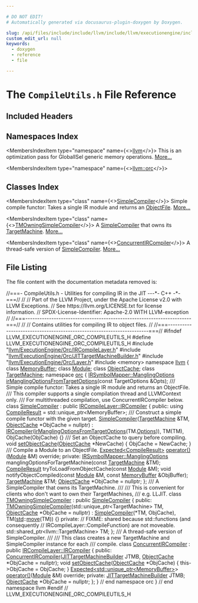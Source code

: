 ```yaml
---

# DO NOT EDIT!
# Automatically generated via docusaurus-plugin-doxygen by Doxygen.

slug: /api/files/include/include/llvm/include/llvm/executionengine/include/llvm/executionengine/orc/compileutils-h
custom_edit_url: null
keywords:
  - doxygen
  - reference
  - file

---
```





# The `CompileUtils.h` File Reference

<DoxygenPage pluginConfig={pluginConfig}>



## Included Headers

<IncludesList>
<IncludesListItem
  filePath="llvm/ExecutionEngine/Orc/IRCompileLayer.h"
  permalink="/docs/api/files/include/include/llvm/include/llvm/executionengine/include/llvm/executionengine/orc/ircompilelayer-h"
  isLocal="true" />
<IncludesListItem
  filePath="llvm/ExecutionEngine/Orc/JITTargetMachineBuilder.h"
  permalink="/docs/api/files/include/include/llvm/include/llvm/executionengine/include/llvm/executionengine/orc/jittargetmachinebuilder-h"
  isLocal="true" />
<IncludesListItem
  filePath="llvm/ExecutionEngine/Orc/Layer.h"
  permalink="/docs/api/files/include/include/llvm/include/llvm/executionengine/include/llvm/executionengine/orc/layer-h"
  isLocal="true" />
<IncludesListItem
  filePath="memory"
  permalink=""
  isLocal="false" />
</IncludesList>

## Namespaces Index

<MembersIndex>

<MembersIndexItem
  type="namespace"
  name={<><a href="/docs/api/namespaces/llvm">llvm</a></>}>
This is an optimization pass for GlobalISel generic memory operations. <a href="/docs/api/namespaces/llvm/#details">More...</a>
</MembersIndexItem>

<MembersIndexItem
  type="namespace"
  name={<><a href="/docs/api/namespaces/llvm/orc">llvm::orc</a></>}>
</MembersIndexItem>

</MembersIndex>

## Classes Index

<MembersIndex>

<MembersIndexItem
  type="class"
  name={<><a href="/docs/api/classes/llvm/orc/simplecompiler">SimpleCompiler</a></>}>
Simple compile functor: Takes a single IR module and returns an <a href="/docs/api/classes/llvm/objectfile">ObjectFile</a>. <a href="/docs/api/classes/llvm/orc/simplecompiler/#details">More...</a>
</MembersIndexItem>

<MembersIndexItem
  type="class"
  name={<><a href="/docs/api/classes/llvm/orc/tmowningsimplecompiler">TMOwningSimpleCompiler</a></>}>
A <a href="/docs/api/classes/llvm/orc/simplecompiler">SimpleCompiler</a> that owns its <a href="/docs/api/classes/llvm/targetmachine">TargetMachine</a>. <a href="/docs/api/classes/llvm/orc/tmowningsimplecompiler/#details">More...</a>
</MembersIndexItem>

<MembersIndexItem
  type="class"
  name={<><a href="/docs/api/classes/llvm/orc/concurrentircompiler">ConcurrentIRCompiler</a></>}>
A thread-safe version of <a href="/docs/api/classes/llvm/orc/simplecompiler">SimpleCompiler</a>. <a href="/docs/api/classes/llvm/orc/concurrentircompiler/#details">More...</a>
</MembersIndexItem>

</MembersIndex>


## File Listing

The file content with the documentation metadata removed is:

<ProgramListing>

<Link id="l00001" /><CodeLine lineNumber="1"><Highlight kind="comment">//===- CompileUtils.h - Utilities for compiling IR in the JIT ---&#42;- C++ -&#42;-===//</Highlight><Highlight kind="normal"></Highlight></CodeLine>
<Link id="l00002" /><CodeLine lineNumber="2"><Highlight kind="normal"></Highlight><Highlight kind="comment">//</Highlight><Highlight kind="normal"></Highlight></CodeLine>
<Link id="l00003" /><CodeLine lineNumber="3"><Highlight kind="normal"></Highlight><Highlight kind="comment">// Part of the LLVM Project, under the Apache License v2.0 with LLVM Exceptions.</Highlight><Highlight kind="normal"></Highlight></CodeLine>
<Link id="l00004" /><CodeLine lineNumber="4"><Highlight kind="normal"></Highlight><Highlight kind="comment">// See https://llvm.org/LICENSE.txt for license information.</Highlight><Highlight kind="normal"></Highlight></CodeLine>
<Link id="l00005" /><CodeLine lineNumber="5"><Highlight kind="normal"></Highlight><Highlight kind="comment">// SPDX-License-Identifier: Apache-2.0 WITH LLVM-exception</Highlight><Highlight kind="normal"></Highlight></CodeLine>
<Link id="l00006" /><CodeLine lineNumber="6"><Highlight kind="normal"></Highlight><Highlight kind="comment">//</Highlight><Highlight kind="normal"></Highlight></CodeLine>
<Link id="l00007" /><CodeLine lineNumber="7"><Highlight kind="normal"></Highlight><Highlight kind="comment">//===----------------------------------------------------------------------===//</Highlight><Highlight kind="normal"></Highlight></CodeLine>
<Link id="l00008" /><CodeLine lineNumber="8"><Highlight kind="normal"></Highlight><Highlight kind="comment">//</Highlight><Highlight kind="normal"></Highlight></CodeLine>
<Link id="l00009" /><CodeLine lineNumber="9"><Highlight kind="normal"></Highlight><Highlight kind="comment">// Contains utilities for compiling IR to object files.</Highlight><Highlight kind="normal"></Highlight></CodeLine>
<Link id="l00010" /><CodeLine lineNumber="10"><Highlight kind="normal"></Highlight><Highlight kind="comment">//</Highlight><Highlight kind="normal"></Highlight></CodeLine>
<Link id="l00011" /><CodeLine lineNumber="11"><Highlight kind="normal"></Highlight><Highlight kind="comment">//===----------------------------------------------------------------------===//</Highlight><Highlight kind="normal"></Highlight></CodeLine>
<Link id="l00012" /><CodeLine lineNumber="12"><Highlight kind="normal"></Highlight></CodeLine>
<Link id="l00013" /><CodeLine lineNumber="13"><Highlight kind="normal"></Highlight><Highlight kind="preprocessor">#ifndef LLVM&#95;EXECUTIONENGINE&#95;ORC&#95;COMPILEUTILS&#95;H</Highlight><Highlight kind="normal"></Highlight></CodeLine>
<Link id="l00014" /><CodeLine lineNumber="14"><Highlight kind="normal"></Highlight><Highlight kind="preprocessor">#define LLVM&#95;EXECUTIONENGINE&#95;ORC&#95;COMPILEUTILS&#95;H</Highlight><Highlight kind="normal"></Highlight></CodeLine>
<Link id="l00015" /><CodeLine lineNumber="15"><Highlight kind="normal"></Highlight></CodeLine>
<Link id="l00016" /><CodeLine lineNumber="16"><Highlight kind="normal"></Highlight><Highlight kind="preprocessor">#include &quot;<a href="/docs/api/files/include/include/llvm/include/llvm/executionengine/include/llvm/executionengine/orc/ircompilelayer-h">llvm/ExecutionEngine/Orc/IRCompileLayer.h</a>&quot;</Highlight><Highlight kind="normal"></Highlight></CodeLine>
<Link id="l00017" /><CodeLine lineNumber="17"><Highlight kind="normal"></Highlight><Highlight kind="preprocessor">#include &quot;<a href="/docs/api/files/include/include/llvm/include/llvm/executionengine/include/llvm/executionengine/orc/jittargetmachinebuilder-h">llvm/ExecutionEngine/Orc/JITTargetMachineBuilder.h</a>&quot;</Highlight><Highlight kind="normal"></Highlight></CodeLine>
<Link id="l00018" /><CodeLine lineNumber="18"><Highlight kind="normal"></Highlight><Highlight kind="preprocessor">#include &quot;<a href="/docs/api/files/include/include/llvm/include/llvm/executionengine/include/llvm/executionengine/orc/layer-h">llvm/ExecutionEngine/Orc/Layer.h</a>&quot;</Highlight><Highlight kind="normal"></Highlight></CodeLine>
<Link id="l00019" /><CodeLine lineNumber="19"><Highlight kind="normal"></Highlight><Highlight kind="preprocessor">#include &lt;memory&gt;</Highlight><Highlight kind="normal"></Highlight></CodeLine>
<Link id="l00020" /><CodeLine lineNumber="20"><Highlight kind="normal"></Highlight></CodeLine>
<Link id="l00021" /><CodeLine lineNumber="21"><Highlight kind="normal"></Highlight><Highlight kind="keyword">namespace </Highlight><Highlight kind="normal"><a href="/docs/api/namespaces/llvm">llvm</a> &#123;</Highlight></CodeLine>
<Link id="l00022" /><CodeLine lineNumber="22"><Highlight kind="normal"></Highlight></CodeLine>
<Link id="l00023" /><CodeLine lineNumber="23"><Highlight kind="normal"></Highlight><Highlight kind="keyword">class </Highlight><Highlight kind="normal"><a href="/docs/api/classes/llvm/memorybuffer">MemoryBuffer</a>;</Highlight></CodeLine>
<Link id="l00024" /><CodeLine lineNumber="24"><Highlight kind="normal"></Highlight><Highlight kind="keyword">class </Highlight><Highlight kind="normal"><a href="/docs/api/classes/llvm/module">Module</a>;</Highlight></CodeLine>
<Link id="l00025" /><CodeLine lineNumber="25"><Highlight kind="normal"></Highlight><Highlight kind="keyword">class </Highlight><Highlight kind="normal"><a href="/docs/api/classes/llvm/objectcache">ObjectCache</a>;</Highlight></CodeLine>
<Link id="l00026" /><CodeLine lineNumber="26"><Highlight kind="normal"></Highlight><Highlight kind="keyword">class </Highlight><Highlight kind="normal"><a href="/docs/api/classes/llvm/targetmachine">TargetMachine</a>;</Highlight></CodeLine>
<Link id="l00027" /><CodeLine lineNumber="27"><Highlight kind="normal"></Highlight></CodeLine>
<Link id="l00028" /><CodeLine lineNumber="28"><Highlight kind="normal"></Highlight><Highlight kind="keyword">namespace </Highlight><Highlight kind="normal"><a href="/docs/api/namespaces/llvm/orc">orc</a> &#123;</Highlight></CodeLine>
<Link id="l00029" /><CodeLine lineNumber="29"><Highlight kind="normal"></Highlight></CodeLine>
<Link id="l00030" /><CodeLine lineNumber="30"><Highlight kind="normal"><a href="/docs/api/structs/llvm/orc/irsymbolmapper/manglingoptions">IRSymbolMapper::ManglingOptions</a></Highlight></CodeLine>
<Link id="l00031" /><CodeLine lineNumber="31"><Highlight kind="normal"><a href="/docs/api/namespaces/llvm/orc/#a0aa9eba1ffba47fd9e5ef90d81a30653">irManglingOptionsFromTargetOptions</a>(</Highlight><Highlight kind="keyword">const</Highlight><Highlight kind="normal"> TargetOptions &amp;Opts);</Highlight></CodeLine>
<Link id="l00032" /><CodeLine lineNumber="32"><Highlight kind="normal"></Highlight><Highlight kind="comment"></Highlight></CodeLine>
<Link id="l00033" /><CodeLine lineNumber="33"><Highlight kind="comment">/// Simple compile functor: Takes a single IR module and returns an ObjectFile.</Highlight></CodeLine>
<Link id="l00034" /><CodeLine lineNumber="34"><Highlight kind="comment">/// This compiler supports a single compilation thread and LLVMContext only.</Highlight></CodeLine>
<Link id="l00035" /><CodeLine lineNumber="35"><Highlight kind="comment">/// For multithreaded compilation, use ConcurrentIRCompiler below.</Highlight><Highlight kind="normal"></Highlight></CodeLine>
<Link id="l00036" /><CodeLine lineNumber="36" lineLink="/docs/api/classes/llvm/orc/simplecompiler"><Highlight kind="normal"></Highlight><Highlight kind="keyword">class </Highlight><Highlight kind="normal"><a href="/docs/api/classes/llvm/orc/simplecompiler/#ab7ce2461bffa9f366b6c280c5b89346c">SimpleCompiler</a> : </Highlight><Highlight kind="keyword">public</Highlight><Highlight kind="normal"> <a href="/docs/api/classes/llvm/orc/ircompilelayer/ircompiler">IRCompileLayer::IRCompiler</a> &#123;</Highlight></CodeLine>
<Link id="l00037" /><CodeLine lineNumber="37"><Highlight kind="normal"></Highlight><Highlight kind="keyword">public</Highlight><Highlight kind="normal">:</Highlight></CodeLine>
<Link id="l00038" /><CodeLine lineNumber="38" lineLink="/docs/api/classes/llvm/orc/simplecompiler/#a5c4e5e7b14ba24d8d4044b800b8d93b7"><Highlight kind="normal">  </Highlight><Highlight kind="keyword">using </Highlight><Highlight kind="normal"><a href="/docs/api/classes/llvm/orc/simplecompiler/#a5c4e5e7b14ba24d8d4044b800b8d93b7">CompileResult</a> = std::unique&#95;ptr&lt;MemoryBuffer&gt;;</Highlight></CodeLine>
<Link id="l00039" /><CodeLine lineNumber="39"><Highlight kind="normal"></Highlight><Highlight kind="comment"></Highlight></CodeLine>
<Link id="l00040" /><CodeLine lineNumber="40"><Highlight kind="comment">  /// Construct a simple compile functor with the given target.</Highlight><Highlight kind="normal"></Highlight></CodeLine>
<Link id="l00041" /><CodeLine lineNumber="41" lineLink="/docs/api/classes/llvm/orc/simplecompiler/#ab7ce2461bffa9f366b6c280c5b89346c"><Highlight kind="normal">  <a href="/docs/api/classes/llvm/orc/simplecompiler/#ab7ce2461bffa9f366b6c280c5b89346c">SimpleCompiler</a>(<a href="/docs/api/classes/llvm/targetmachine">TargetMachine</a> &amp;TM, <a href="/docs/api/classes/llvm/objectcache">ObjectCache</a> &#42;ObjCache = </Highlight><Highlight kind="keyword">nullptr</Highlight><Highlight kind="normal">)</Highlight></CodeLine>
<Link id="l00042" /><CodeLine lineNumber="42"><Highlight kind="normal">      : <a href="/docs/api/classes/llvm/orc/ircompilelayer/ircompiler/#a9292ba890230408d0b90e798e2c1edb8">IRCompiler</a>(<a href="/docs/api/namespaces/llvm/orc/#a0aa9eba1ffba47fd9e5ef90d81a30653">irManglingOptionsFromTargetOptions</a>(TM.<a href="/docs/api/files/lib/lib/debuginfo/lib/debuginfo/logicalview/lib/debuginfo/logicalview/core/lvoptions-cpp/#ab4088b7a11f3cbc38ac16a6e9c72494e">Options</a>)), TM(TM),</Highlight></CodeLine>
<Link id="l00043" /><CodeLine lineNumber="43"><Highlight kind="normal">        ObjCache(ObjCache) &#123;&#125;</Highlight></CodeLine>
<Link id="l00044" /><CodeLine lineNumber="44"><Highlight kind="normal"></Highlight><Highlight kind="comment"></Highlight></CodeLine>
<Link id="l00045" /><CodeLine lineNumber="45"><Highlight kind="comment">  /// Set an ObjectCache to query before compiling.</Highlight><Highlight kind="normal"></Highlight></CodeLine>
<Link id="l00046" /><CodeLine lineNumber="46" lineLink="/docs/api/classes/llvm/orc/simplecompiler/#acb80622ac8c246087189df8d7952c17c"><Highlight kind="normal">  </Highlight><Highlight kind="keywordtype">void</Highlight><Highlight kind="normal"> <a href="/docs/api/classes/llvm/orc/simplecompiler/#acb80622ac8c246087189df8d7952c17c">setObjectCache</a>(<a href="/docs/api/classes/llvm/objectcache">ObjectCache</a> &#42;NewCache) &#123; ObjCache = NewCache; &#125;</Highlight></CodeLine>
<Link id="l00047" /><CodeLine lineNumber="47"><Highlight kind="normal"></Highlight><Highlight kind="comment"></Highlight></CodeLine>
<Link id="l00048" /><CodeLine lineNumber="48"><Highlight kind="comment">  /// Compile a Module to an ObjectFile.</Highlight><Highlight kind="normal"></Highlight></CodeLine>
<Link id="l00049" /><CodeLine lineNumber="49"><Highlight kind="normal">  <a href="/docs/api/classes/llvm/expected">Expected&lt;CompileResult&gt;</a> <a href="/docs/api/classes/llvm/orc/simplecompiler/#a603ecdc5d1b7bfa7d9408896489ca31d">operator()</a>(<a href="/docs/api/classes/llvm/module">Module</a> &amp;M) </Highlight><Highlight kind="keyword">override</Highlight><Highlight kind="normal">;</Highlight></CodeLine>
<Link id="l00050" /><CodeLine lineNumber="50"><Highlight kind="normal"></Highlight></CodeLine>
<Link id="l00051" /><CodeLine lineNumber="51"><Highlight kind="normal"></Highlight><Highlight kind="keyword">private</Highlight><Highlight kind="normal">:</Highlight></CodeLine>
<Link id="l00052" /><CodeLine lineNumber="52"><Highlight kind="normal">  <a href="/docs/api/structs/llvm/orc/irsymbolmapper/manglingoptions">IRSymbolMapper::ManglingOptions</a></Highlight></CodeLine>
<Link id="l00053" /><CodeLine lineNumber="53"><Highlight kind="normal">  manglingOptionsForTargetMachine(</Highlight><Highlight kind="keyword">const</Highlight><Highlight kind="normal"> <a href="/docs/api/classes/llvm/targetmachine">TargetMachine</a> &amp;TM);</Highlight></CodeLine>
<Link id="l00054" /><CodeLine lineNumber="54"><Highlight kind="normal"></Highlight></CodeLine>
<Link id="l00055" /><CodeLine lineNumber="55"><Highlight kind="normal">  <a href="/docs/api/classes/llvm/orc/simplecompiler/#a5c4e5e7b14ba24d8d4044b800b8d93b7">CompileResult</a> tryToLoadFromObjectCache(</Highlight><Highlight kind="keyword">const</Highlight><Highlight kind="normal"> <a href="/docs/api/classes/llvm/module">Module</a> &amp;M);</Highlight></CodeLine>
<Link id="l00056" /><CodeLine lineNumber="56"><Highlight kind="normal">  </Highlight><Highlight kind="keywordtype">void</Highlight><Highlight kind="normal"> notifyObjectCompiled(</Highlight><Highlight kind="keyword">const</Highlight><Highlight kind="normal"> <a href="/docs/api/classes/llvm/module">Module</a> &amp;M, </Highlight><Highlight kind="keyword">const</Highlight><Highlight kind="normal"> <a href="/docs/api/classes/llvm/memorybuffer">MemoryBuffer</a> &amp;ObjBuffer);</Highlight></CodeLine>
<Link id="l00057" /><CodeLine lineNumber="57"><Highlight kind="normal"></Highlight></CodeLine>
<Link id="l00058" /><CodeLine lineNumber="58"><Highlight kind="normal">  <a href="/docs/api/classes/llvm/targetmachine">TargetMachine</a> &amp;TM;</Highlight></CodeLine>
<Link id="l00059" /><CodeLine lineNumber="59"><Highlight kind="normal">  <a href="/docs/api/classes/llvm/objectcache">ObjectCache</a> &#42;ObjCache = </Highlight><Highlight kind="keyword">nullptr</Highlight><Highlight kind="normal">;</Highlight></CodeLine>
<Link id="l00060" /><CodeLine lineNumber="60"><Highlight kind="normal">&#125;;</Highlight></CodeLine>
<Link id="l00061" /><CodeLine lineNumber="61"><Highlight kind="normal"></Highlight><Highlight kind="comment"></Highlight></CodeLine>
<Link id="l00062" /><CodeLine lineNumber="62"><Highlight kind="comment">/// A SimpleCompiler that owns its TargetMachine.</Highlight></CodeLine>
<Link id="l00063" /><CodeLine lineNumber="63"><Highlight kind="comment">///</Highlight></CodeLine>
<Link id="l00064" /><CodeLine lineNumber="64"><Highlight kind="comment">/// This is convenient for clients who don&#39;t want to own their TargetMachines,</Highlight></CodeLine>
<Link id="l00065" /><CodeLine lineNumber="65"><Highlight kind="comment">/// e.g. LLJIT.</Highlight><Highlight kind="normal"></Highlight></CodeLine>
<Link id="l00066" /><CodeLine lineNumber="66" lineLink="/docs/api/classes/llvm/orc/tmowningsimplecompiler"><Highlight kind="normal"></Highlight><Highlight kind="keyword">class </Highlight><Highlight kind="normal"><a href="/docs/api/classes/llvm/orc/tmowningsimplecompiler/#aef50e0eddae2ef8bd7946b59fb7d9234">TMOwningSimpleCompiler</a> : </Highlight><Highlight kind="keyword">public</Highlight><Highlight kind="normal"> <a href="/docs/api/classes/llvm/orc/simplecompiler/#ab7ce2461bffa9f366b6c280c5b89346c">SimpleCompiler</a> &#123;</Highlight></CodeLine>
<Link id="l00067" /><CodeLine lineNumber="67"><Highlight kind="normal"></Highlight><Highlight kind="keyword">public</Highlight><Highlight kind="normal">:</Highlight></CodeLine>
<Link id="l00068" /><CodeLine lineNumber="68" lineLink="/docs/api/classes/llvm/orc/tmowningsimplecompiler/#aef50e0eddae2ef8bd7946b59fb7d9234"><Highlight kind="normal">  <a href="/docs/api/classes/llvm/orc/tmowningsimplecompiler/#aef50e0eddae2ef8bd7946b59fb7d9234">TMOwningSimpleCompiler</a>(std::unique&#95;ptr&lt;TargetMachine&gt; TM,</Highlight></CodeLine>
<Link id="l00069" /><CodeLine lineNumber="69"><Highlight kind="normal">                         <a href="/docs/api/classes/llvm/objectcache">ObjectCache</a> &#42;ObjCache = </Highlight><Highlight kind="keyword">nullptr</Highlight><Highlight kind="normal">)</Highlight></CodeLine>
<Link id="l00070" /><CodeLine lineNumber="70"><Highlight kind="normal">      : <a href="/docs/api/classes/llvm/orc/simplecompiler/#ab7ce2461bffa9f366b6c280c5b89346c">SimpleCompiler</a>(&#42;TM, ObjCache), TM(<a href="/docs/api/namespaces/std">std</a>::<a href="/docs/api/namespaces/llvm/#abfc9c7ecf70f66901e439f7c04ef3dbb">move</a>(TM)) &#123;&#125;</Highlight></CodeLine>
<Link id="l00071" /><CodeLine lineNumber="71"><Highlight kind="normal"></Highlight></CodeLine>
<Link id="l00072" /><CodeLine lineNumber="72"><Highlight kind="normal"></Highlight><Highlight kind="keyword">private</Highlight><Highlight kind="normal">:</Highlight></CodeLine>
<Link id="l00073" /><CodeLine lineNumber="73"><Highlight kind="normal">  </Highlight><Highlight kind="comment">// FIXME: shared because std::functions (and consequently</Highlight><Highlight kind="normal"></Highlight></CodeLine>
<Link id="l00074" /><CodeLine lineNumber="74"><Highlight kind="normal">  </Highlight><Highlight kind="comment">// IRCompileLayer::CompileFunction) are not moveable.</Highlight><Highlight kind="normal"></Highlight></CodeLine>
<Link id="l00075" /><CodeLine lineNumber="75"><Highlight kind="normal">  std::shared&#95;ptr&lt;llvm::TargetMachine&gt; TM;</Highlight></CodeLine>
<Link id="l00076" /><CodeLine lineNumber="76"><Highlight kind="normal">&#125;;</Highlight></CodeLine>
<Link id="l00077" /><CodeLine lineNumber="77"><Highlight kind="normal"></Highlight><Highlight kind="comment"></Highlight></CodeLine>
<Link id="l00078" /><CodeLine lineNumber="78"><Highlight kind="comment">/// A thread-safe version of SimpleCompiler.</Highlight></CodeLine>
<Link id="l00079" /><CodeLine lineNumber="79"><Highlight kind="comment">///</Highlight></CodeLine>
<Link id="l00080" /><CodeLine lineNumber="80"><Highlight kind="comment">/// This class creates a new TargetMachine and SimpleCompiler instance for each</Highlight></CodeLine>
<Link id="l00081" /><CodeLine lineNumber="81"><Highlight kind="comment">/// compile.</Highlight><Highlight kind="normal"></Highlight></CodeLine>
<Link id="l00082" /><CodeLine lineNumber="82" lineLink="/docs/api/classes/llvm/orc/concurrentircompiler"><Highlight kind="normal"></Highlight><Highlight kind="keyword">class </Highlight><Highlight kind="normal"><a href="/docs/api/classes/llvm/orc/concurrentircompiler/#ae7d8fdffc446a620062561c1378c47ff">ConcurrentIRCompiler</a> : </Highlight><Highlight kind="keyword">public</Highlight><Highlight kind="normal"> <a href="/docs/api/classes/llvm/orc/ircompilelayer/ircompiler">IRCompileLayer::IRCompiler</a> &#123;</Highlight></CodeLine>
<Link id="l00083" /><CodeLine lineNumber="83"><Highlight kind="normal"></Highlight><Highlight kind="keyword">public</Highlight><Highlight kind="normal">:</Highlight></CodeLine>
<Link id="l00084" /><CodeLine lineNumber="84"><Highlight kind="normal">  <a href="/docs/api/classes/llvm/orc/concurrentircompiler/#ae7d8fdffc446a620062561c1378c47ff">ConcurrentIRCompiler</a>(<a href="/docs/api/classes/llvm/orc/jittargetmachinebuilder">JITTargetMachineBuilder</a> JTMB,</Highlight></CodeLine>
<Link id="l00085" /><CodeLine lineNumber="85"><Highlight kind="normal">                       <a href="/docs/api/classes/llvm/objectcache">ObjectCache</a> &#42;ObjCache = </Highlight><Highlight kind="keyword">nullptr</Highlight><Highlight kind="normal">);</Highlight></CodeLine>
<Link id="l00086" /><CodeLine lineNumber="86"><Highlight kind="normal"></Highlight></CodeLine>
<Link id="l00087" /><CodeLine lineNumber="87" lineLink="/docs/api/classes/llvm/orc/concurrentircompiler/#a35636d07dd605c216cc5974214017b78"><Highlight kind="normal">  </Highlight><Highlight kind="keywordtype">void</Highlight><Highlight kind="normal"> <a href="/docs/api/classes/llvm/orc/concurrentircompiler/#a35636d07dd605c216cc5974214017b78">setObjectCache</a>(<a href="/docs/api/classes/llvm/objectcache">ObjectCache</a> &#42;ObjCache) &#123; this-&gt;ObjCache = ObjCache; &#125;</Highlight></CodeLine>
<Link id="l00088" /><CodeLine lineNumber="88"><Highlight kind="normal"></Highlight></CodeLine>
<Link id="l00089" /><CodeLine lineNumber="89"><Highlight kind="normal">  <a href="/docs/api/classes/llvm/expected">Expected&lt;std::unique&#95;ptr&lt;MemoryBuffer&gt;</a>&gt; <a href="/docs/api/classes/llvm/orc/concurrentircompiler/#af352e108f2af8389cd54b2f1d6b761f3">operator()</a>(<a href="/docs/api/classes/llvm/module">Module</a> &amp;M) </Highlight><Highlight kind="keyword">override</Highlight><Highlight kind="normal">;</Highlight></CodeLine>
<Link id="l00090" /><CodeLine lineNumber="90"><Highlight kind="normal"></Highlight></CodeLine>
<Link id="l00091" /><CodeLine lineNumber="91"><Highlight kind="normal"></Highlight><Highlight kind="keyword">private</Highlight><Highlight kind="normal">:</Highlight></CodeLine>
<Link id="l00092" /><CodeLine lineNumber="92"><Highlight kind="normal">  <a href="/docs/api/classes/llvm/orc/jittargetmachinebuilder">JITTargetMachineBuilder</a> JTMB;</Highlight></CodeLine>
<Link id="l00093" /><CodeLine lineNumber="93"><Highlight kind="normal">  <a href="/docs/api/classes/llvm/objectcache">ObjectCache</a> &#42;ObjCache = </Highlight><Highlight kind="keyword">nullptr</Highlight><Highlight kind="normal">;</Highlight></CodeLine>
<Link id="l00094" /><CodeLine lineNumber="94"><Highlight kind="normal">&#125;;</Highlight></CodeLine>
<Link id="l00095" /><CodeLine lineNumber="95"><Highlight kind="normal"></Highlight></CodeLine>
<Link id="l00096" /><CodeLine lineNumber="96"><Highlight kind="normal">&#125; </Highlight><Highlight kind="comment">// end namespace orc</Highlight><Highlight kind="normal"></Highlight></CodeLine>
<Link id="l00097" /><CodeLine lineNumber="97"><Highlight kind="normal"></Highlight></CodeLine>
<Link id="l00098" /><CodeLine lineNumber="98"><Highlight kind="normal">&#125; </Highlight><Highlight kind="comment">// end namespace llvm</Highlight><Highlight kind="normal"></Highlight></CodeLine>
<Link id="l00099" /><CodeLine lineNumber="99"><Highlight kind="normal"></Highlight></CodeLine>
<Link id="l00100" /><CodeLine lineNumber="100"><Highlight kind="normal"></Highlight><Highlight kind="preprocessor">#endif </Highlight><Highlight kind="comment">// LLVM&#95;EXECUTIONENGINE&#95;ORC&#95;COMPILEUTILS&#95;H</Highlight><Highlight kind="normal"></Highlight></CodeLine>

</ProgramListing>

</DoxygenPage>
